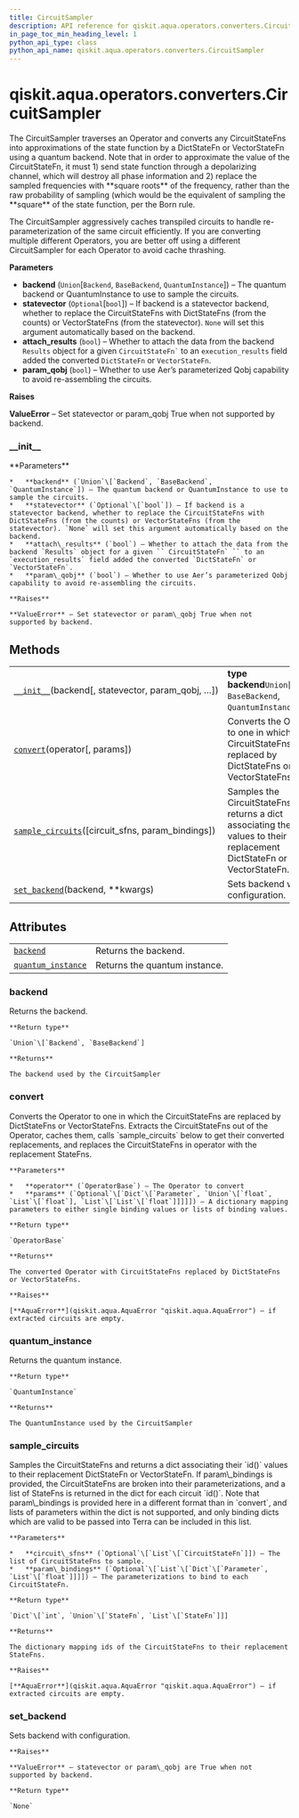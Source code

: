 ```yaml
---
title: CircuitSampler
description: API reference for qiskit.aqua.operators.converters.CircuitSampler
in_page_toc_min_heading_level: 1
python_api_type: class
python_api_name: qiskit.aqua.operators.converters.CircuitSampler
---
```


<span id="qiskit-aqua-operators-converters-circuitsampler" />

# qiskit.aqua.operators.converters.CircuitSampler

<Class id="qiskit.aqua.operators.converters.CircuitSampler" isDedicatedPage={true} github="https://github.com/qiskit-community/qiskit-aqua/tree/stable/0.8/qiskit/aqua/operators/converters/circuit_sampler.py" signature="CircuitSampler(backend, statevector=None, param_qobj=False, attach_results=False)" modifiers="class">
  The CircuitSampler traverses an Operator and converts any CircuitStateFns into approximations of the state function by a DictStateFn or VectorStateFn using a quantum backend. Note that in order to approximate the value of the CircuitStateFn, it must 1) send state function through a depolarizing channel, which will destroy all phase information and 2) replace the sampled frequencies with **square roots** of the frequency, rather than the raw probability of sampling (which would be the equivalent of sampling the **square** of the state function, per the Born rule.

  The CircuitSampler aggressively caches transpiled circuits to handle re-parameterization of the same circuit efficiently. If you are converting multiple different Operators, you are better off using a different CircuitSampler for each Operator to avoid cache thrashing.

  **Parameters**

  *   **backend** (`Union`\[`Backend`, `BaseBackend`, `QuantumInstance`]) – The quantum backend or QuantumInstance to use to sample the circuits.
  *   **statevector** (`Optional`\[`bool`]) – If backend is a statevector backend, whether to replace the CircuitStateFns with DictStateFns (from the counts) or VectorStateFns (from the statevector). `None` will set this argument automatically based on the backend.
  *   **attach\_results** (`bool`) – Whether to attach the data from the backend `Results` object for a given `` CircuitStateFn` `` to an `execution_results` field added the converted `DictStateFn` or `VectorStateFn`.
  *   **param\_qobj** (`bool`) – Whether to use Aer’s parameterized Qobj capability to avoid re-assembling the circuits.

  **Raises**

  **ValueError** – Set statevector or param\_qobj True when not supported by backend.

  ### \_\_init\_\_

  <Function id="qiskit.aqua.operators.converters.CircuitSampler.__init__" signature="__init__(backend, statevector=None, param_qobj=False, attach_results=False)">
    **Parameters**

    *   **backend** (`Union`\[`Backend`, `BaseBackend`, `QuantumInstance`]) – The quantum backend or QuantumInstance to use to sample the circuits.
    *   **statevector** (`Optional`\[`bool`]) – If backend is a statevector backend, whether to replace the CircuitStateFns with DictStateFns (from the counts) or VectorStateFns (from the statevector). `None` will set this argument automatically based on the backend.
    *   **attach\_results** (`bool`) – Whether to attach the data from the backend `Results` object for a given `` CircuitStateFn` `` to an `execution_results` field added the converted `DictStateFn` or `VectorStateFn`.
    *   **param\_qobj** (`bool`) – Whether to use Aer’s parameterized Qobj capability to avoid re-assembling the circuits.

    **Raises**

    **ValueError** – Set statevector or param\_qobj True when not supported by backend.
  </Function>

  ## Methods

  |                                                                                                                                                                                            |                                                                                                                                   |
  | ------------------------------------------------------------------------------------------------------------------------------------------------------------------------------------------ | --------------------------------------------------------------------------------------------------------------------------------- |
  | [`__init__`](#qiskit.aqua.operators.converters.CircuitSampler.__init__ "qiskit.aqua.operators.converters.CircuitSampler.__init__")(backend\[, statevector, param\_qobj, …])                | **type backend**`Union`\[`Backend`, `BaseBackend`, `QuantumInstance`]                                                             |
  | [`convert`](#qiskit.aqua.operators.converters.CircuitSampler.convert "qiskit.aqua.operators.converters.CircuitSampler.convert")(operator\[, params])                                       | Converts the Operator to one in which the CircuitStateFns are replaced by DictStateFns or VectorStateFns.                         |
  | [`sample_circuits`](#qiskit.aqua.operators.converters.CircuitSampler.sample_circuits "qiskit.aqua.operators.converters.CircuitSampler.sample_circuits")(\[circuit\_sfns, param\_bindings]) | Samples the CircuitStateFns and returns a dict associating their `id()` values to their replacement DictStateFn or VectorStateFn. |
  | [`set_backend`](#qiskit.aqua.operators.converters.CircuitSampler.set_backend "qiskit.aqua.operators.converters.CircuitSampler.set_backend")(backend, \*\*kwargs)                           | Sets backend with configuration.                                                                                                  |

  ## Attributes

  |                                                                                                                                                            |                               |
  | ---------------------------------------------------------------------------------------------------------------------------------------------------------- | ----------------------------- |
  | [`backend`](#qiskit.aqua.operators.converters.CircuitSampler.backend "qiskit.aqua.operators.converters.CircuitSampler.backend")                            | Returns the backend.          |
  | [`quantum_instance`](#qiskit.aqua.operators.converters.CircuitSampler.quantum_instance "qiskit.aqua.operators.converters.CircuitSampler.quantum_instance") | Returns the quantum instance. |

  ### backend

  <Function id="qiskit.aqua.operators.converters.CircuitSampler.backend" signature="backend" modifiers="property">
    Returns the backend.

    **Return type**

    `Union`\[`Backend`, `BaseBackend`]

    **Returns**

    The backend used by the CircuitSampler
  </Function>

  ### convert

  <Function id="qiskit.aqua.operators.converters.CircuitSampler.convert" signature="convert(operator, params=None)">
    Converts the Operator to one in which the CircuitStateFns are replaced by DictStateFns or VectorStateFns. Extracts the CircuitStateFns out of the Operator, caches them, calls `sample_circuits` below to get their converted replacements, and replaces the CircuitStateFns in operator with the replacement StateFns.

    **Parameters**

    *   **operator** (`OperatorBase`) – The Operator to convert
    *   **params** (`Optional`\[`Dict`\[`Parameter`, `Union`\[`float`, `List`\[`float`], `List`\[`List`\[`float`]]]]]) – A dictionary mapping parameters to either single binding values or lists of binding values.

    **Return type**

    `OperatorBase`

    **Returns**

    The converted Operator with CircuitStateFns replaced by DictStateFns or VectorStateFns.

    **Raises**

    [**AquaError**](qiskit.aqua.AquaError "qiskit.aqua.AquaError") – if extracted circuits are empty.
  </Function>

  ### quantum\_instance

  <Function id="qiskit.aqua.operators.converters.CircuitSampler.quantum_instance" signature="quantum_instance" modifiers="property">
    Returns the quantum instance.

    **Return type**

    `QuantumInstance`

    **Returns**

    The QuantumInstance used by the CircuitSampler
  </Function>

  ### sample\_circuits

  <Function id="qiskit.aqua.operators.converters.CircuitSampler.sample_circuits" signature="sample_circuits(circuit_sfns=None, param_bindings=None)">
    Samples the CircuitStateFns and returns a dict associating their `id()` values to their replacement DictStateFn or VectorStateFn. If param\_bindings is provided, the CircuitStateFns are broken into their parameterizations, and a list of StateFns is returned in the dict for each circuit `id()`. Note that param\_bindings is provided here in a different format than in `convert`, and lists of parameters within the dict is not supported, and only binding dicts which are valid to be passed into Terra can be included in this list.

    **Parameters**

    *   **circuit\_sfns** (`Optional`\[`List`\[`CircuitStateFn`]]) – The list of CircuitStateFns to sample.
    *   **param\_bindings** (`Optional`\[`List`\[`Dict`\[`Parameter`, `List`\[`float`]]]]) – The parameterizations to bind to each CircuitStateFn.

    **Return type**

    `Dict`\[`int`, `Union`\[`StateFn`, `List`\[`StateFn`]]]

    **Returns**

    The dictionary mapping ids of the CircuitStateFns to their replacement StateFns.

    **Raises**

    [**AquaError**](qiskit.aqua.AquaError "qiskit.aqua.AquaError") – if extracted circuits are empty.
  </Function>

  ### set\_backend

  <Function id="qiskit.aqua.operators.converters.CircuitSampler.set_backend" signature="set_backend(backend, **kwargs)">
    Sets backend with configuration.

    **Raises**

    **ValueError** – statevector or param\_qobj are True when not supported by backend.

    **Return type**

    `None`
  </Function>
</Class>

